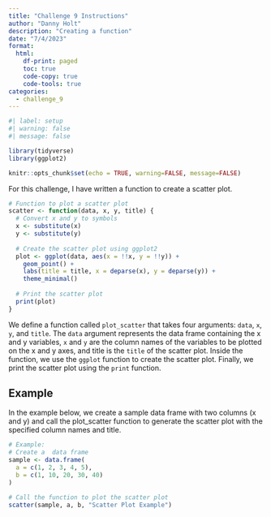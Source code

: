 ```yaml
---
title: "Challenge 9 Instructions"
author: "Danny Holt"
description: "Creating a function"
date: "7/4/2023"
format:
  html:
    df-print: paged
    toc: true
    code-copy: true
    code-tools: true
categories:
  - challenge_9
---
```


```r
#| label: setup
#| warning: false
#| message: false

library(tidyverse)
library(ggplot2)

knitr::opts_chunk$set(echo = TRUE, warning=FALSE, message=FALSE)
```

For this challenge, I have written a function to create a scatter plot. 

```r
# Function to plot a scatter plot
scatter <- function(data, x, y, title) {
  # Convert x and y to symbols
  x <- substitute(x)
  y <- substitute(y)
  
  # Create the scatter plot using ggplot2
  plot <- ggplot(data, aes(x = !!x, y = !!y)) +
    geom_point() +
    labs(title = title, x = deparse(x), y = deparse(y)) +
    theme_minimal()
  
  # Print the scatter plot
  print(plot)
}
```

We define a function called `plot_scatter` that takes four arguments: `data`, `x`, `y`, and `title`. The `data` argument represents the data frame containing the x and y variables, `x` and `y` are the column names of the variables to be plotted on the x and y axes, and title is the `title` of the scatter plot. Inside the function, we use the `ggplot` function to create the scatter plot. Finally, we print the scatter plot using the `print` function.


## Example
In the example below, we create a sample data frame with two columns (x and y) and call the plot_scatter function to generate the scatter plot with the specified column names and title.

```r
# Example:
# Create a  data frame
sample <- data.frame(
  a = c(1, 2, 3, 4, 5),
  b = c(1, 10, 20, 30, 40)
)

# Call the function to plot the scatter plot
scatter(sample, a, b, "Scatter Plot Example")
```